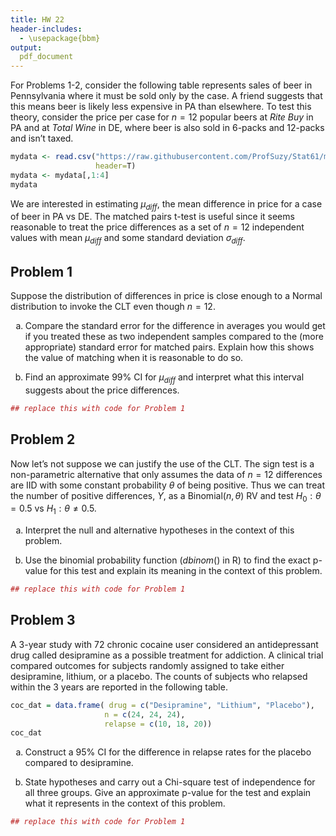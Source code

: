 ```yaml
---
title: HW 22
header-includes:
  - \usepackage{bbm}
output:
  pdf_document
---
```



For Problems 1-2, consider the following table represents sales of beer in Pennsylvania where it must be sold only by the case. A friend suggests that this means beer is likely less expensive in PA than elsewhere. To test this theory, consider the price per case for $n=12$ popular beers at *Rite Buy* in PA and at *Total Wine* in DE, where beer is also sold in 6-packs and 12-packs and isn't taxed. 


```r
mydata <- read.csv("https://raw.githubusercontent.com/ProfSuzy/Stat61/main/beer_data_2005.csv", 
                   header=T)
mydata <- mydata[,1:4]
mydata
```


We are interested in estimating $\mu_{diff}$, the mean difference in price for a case of beer in PA vs DE. The matched pairs t-test is useful since it seems reasonable to treat the price differences as a set of $n=12$ independent values with mean $\mu_{diff}$ and some standard deviation $\sigma_{diff}$.



## Problem 1 

Suppose the distribution of differences in price is close enough to a Normal distribution to invoke the CLT even though $n=12$. 

(a)  Compare the standard error for the difference in averages you would get if you treated these as two independent samples compared to the (more appropriate) standard error for matched pairs. Explain how this shows the value of matching when it is reasonable to do so. 

(b)  Find an approximate $99\%$ CI for $\mu_{diff}$ and interpret what this interval suggests about the price differences. 
 

```r
## replace this with code for Problem 1 
```


\pagebreak 
## Problem 2 

Now let's not suppose we can justify the use of the CLT. The sign test is a non-parametric alternative that only assumes the data of $n=12$ differences are IID with some constant probability $\theta$ of being positive. Thus we can treat the number of positive differences, $Y$, as a Binomial$(n, \theta)$ RV and test $H_0: \theta=0.5$ vs $H_1: \theta \neq 0.5$. 

(a) Interpret the null and alternative hypotheses in the context of this problem. 

(b) Use the binomial probability function ($dbinom()$ in R) to find the exact p-value for this test and explain its meaning in the context of this problem. 
 



```r
## replace this with code for Problem 1 
```


\pagebreak 
## Problem 3 


A 3-year study with $72$ chronic cocaine user considered an antidepressant drug called desipramine as a possible treatment for addiction. A clinical trial compared outcomes for subjects randomly assigned to take either desipramine, lithium, or a placebo. The counts of subjects who relapsed within the 3 years are reported in the following table. 


```r
coc_dat = data.frame( drug = c("Desipramine", "Lithium", "Placebo"), 
                     n = c(24, 24, 24), 
                     relapse = c(10, 18, 20))
coc_dat 
```


(a) Construct a $95\%$ CI for the difference in relapse rates for the placebo compared to desipramine.

(b) State hypotheses and carry out a Chi-square test of independence for all three groups. Give an approximate p-value for the test and explain what it represents in the context of this problem. 


```r
## replace this with code for Problem 1 
```